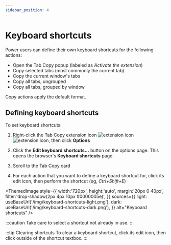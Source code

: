 ```yaml
---
sidebar_position: 4
---
```



# Keyboard shortcuts

Power users can define their own keyboard shortcuts for the following actions:

- Open the Tab Copy popup (labeled as _Activate the extension_)
- Copy selected tabs (most commonly the current tab)
- Copy the current window's tabs
- Copy all tabs, ungrouped
- Copy all tabs, grouped by window

Copy actions apply the default format.

## Defining keyboard shortcuts

To set keyboard shortcuts:

1. Right-click the Tab Copy extension icon ![extension icon](/img/logo-outline-black.png#light-mode-only)![extension icon](/img/logo-outline-white.png#dark-mode-only), then click **Options**

1. Click the **Edit keyboard shortcuts...** button on the options page. This opens the browser's **Keyboard shortcuts** page.

1. Scroll to the Tab Copy card

1. For each action that you want to define a keyboard shortcut for, click its edit icon, then perform the shortcut (eg, _Ctrl+Shift+E_)

<ThemedImage
  style={{
    width:'720px',
    height:'auto',
    margin:'20px 0 40px',
    filter:'drop-shadow(2px 4px 10px #0000005e)',
  }}
  sources={{
    light: useBaseUrl('/img/keyboard-shortcuts-light.png'),
    dark: useBaseUrl('/img/keyboard-shortcuts-dark.png'),
  }}
  alt="Keyboard shortcuts"
/>

:::caution
Take care to select a shortcut not already in use.
:::

:::tip Clearing shortcuts
To clear a keyboard shortcut, click its edit icon, then click outside of the shortcut textbox.
:::
